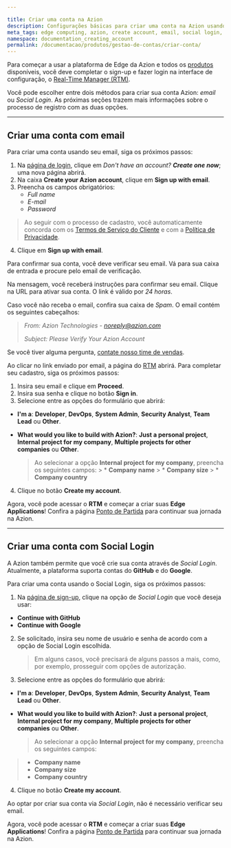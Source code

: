 ```yaml
---

title: Criar uma conta na Azion
description: Configurações básicas para criar uma conta na Azion usando e-mail e Social Login.
meta_tags: edge computing, azion, create account, email, social login, sign up
namespace: documentation_creating_account
permalink: /documentacao/produtos/gestao-de-contas/criar-conta/
---
```


Para começar a usar a plataforma de Edge da Azion e todos os [produtos](/pt-br/documentacao/) disponíveis, você deve completar o sign-up e fazer login na interface de configuração, o [Real-Time Manager (RTM)](https://manager.azion.com/).

Você pode escolher entre dois métodos para criar sua conta Azion: *email* ou *Social Login*. As próximas seções trazem mais informações sobre o processo de registro com as duas opções.

---

## Criar uma conta com email

Para criar uma conta usando seu email, siga os próximos passos:

1. Na [página de login](https://sso.azion.com/login), clique em *Don't have an account? **Create one now***; uma nova página abrirá.
2. Na caixa **Create your Azion account**, clique em **Sign up with email**.
3. Preencha os campos obrigatórios:
    * *Full name*
    * *E-mail*
    * *Password*

> Ao seguir com o processo de cadastro, você automaticamente concorda com os [Termos de Serviço do Cliente](https://www.azion.com/pt-br/documentacao/contratos/tds) e com a [Política de Privacidade](https://www.azion.com/pt-br/documentacao/contratos/politica-de-privacidade).

4. Clique em **Sign up with email**.

Para confirmar sua conta, você deve verificar seu email. Vá para sua caixa de entrada e procure pelo email de verificação.

Na mensagem, você receberá instruções para confirmar seu email. Clique na URL para ativar sua conta. O link é válido por *24 horas*.

Caso você não receba o email, confira sua caixa de *Spam*. O email contém os seguintes cabeçalhos:

> *From: Azion Technologies - noreply@azion.com*
>
> *Subject: Please Verify Your Azion Account*

Se você tiver alguma pergunta, [contate nosso time de vendas](https://www.azion.com/pt-br/contate-vendas).

Ao clicar no link enviado por email, a página do [RTM](https://manager.azion.com/) abrirá. Para completar seu cadastro, siga os próximos passos:

1. Insira seu email e clique em **Proceed**.
2. Insira sua senha e clique no botão **Sign in**.
3. Selecione entre as opções do formulário que abrirá:
* **I'm a**: **Developer**, **DevOps**, **System Admin**, **Security Analyst**, **Team Lead** ou **Other**.
* **What would you like to build with Azion?**: **Just a personal project**, **Internal project for my company**, **Multiple projects for other companies** ou **Other**. 

    > Ao selecionar a opção **Internal project for my company**, preencha os seguintes campos:
        > * **Company name**
        > * **Company size**
        > * **Company country**
4. Clique no botão **Create my account**.

Agora, você pode acessar o **RTM** e começar a criar suas **Edge Applications**! Confira a página [Ponto de Partida](/pt-br/documentacao/produtos/ponto-de-partida/) para continuar sua jornada na Azion.

---

## Criar uma conta com Social Login

A Azion também permite que você crie sua conta através de *Social Login*. Atualmente, a plataforma suporta contas do **GitHub** e do **Google**.

Para criar uma conta usando o Social Login, siga os próximos passos:

1. Na [página de sign-up](https://manager.azion.com/signup), clique na opção de *Social Login* que você deseja usar:

* **Continue with GitHub**
* **Continue with Google**

2. Se solicitado, insira seu nome de usuário e senha de acordo com a opção de Social Login escolhida.

   > Em alguns casos, você precisará de alguns passos a mais, como, por exemplo, prosseguir com opções de autorização.

3. Selecione entre as opções do formulário que abrirá:
* **I'm a**: **Developer**, **DevOps**, **System Admin**, **Security Analyst**, **Team Lead** ou **Other**.
* **What would you like to build with Azion?**: **Just a personal project**, **Internal project for my company**, **Multiple projects for other companies** ou **Other**. 

    > Ao selecionar a opção **Internal project for my company**, preencha os seguintes campos:
>  * **Company name**
> * **Company size**
> * **Company country**

4. Clique no botão **Create my account**.

Ao optar por criar sua conta via *Social Login*, não é necessário verificar seu email.

Agora, você pode acessar o **RTM** e começar a criar suas **Edge Applications**! Confira a página [Ponto de Partida](/pt-br/documentacao/produtos/ponto-de-partida/) para continuar sua jornada na Azion.


